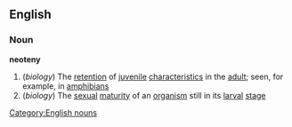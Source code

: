 ==English==
===Noun===
{{wikipedia}}
'''neoteny'''
#(''biology'') The [[retention]] of [[juvenile]] [[characteristic]]s in the [[adult]]; seen, for example, in [[amphibian]]s
#(''biology'') The [[sexual]] [[maturity]] of an [[organism]] still in its [[larval]] [[stage]]
[[Category:English nouns]]